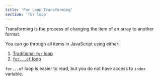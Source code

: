```yaml
---
title: 'For Loop Transforming'
section: 'for loop'
---
```



Transforming is the process of changing the item of an array to another format.

You can go through all items in JavaScript using either:

1. [Traditional `for` loop](https://developer.mozilla.org/en-US/docs/Web/JavaScript/Reference/Statements/for)
1. [`for...of` loop](https://developer.mozilla.org/en-US/docs/Web/JavaScript/Reference/Statements/for...of)

`for...of` loop is easier to read, but you do not have access to `index` variable.

<CodingExercises moduleName="becoming-js-data-wrangler" group="for-loop/transforming" />
